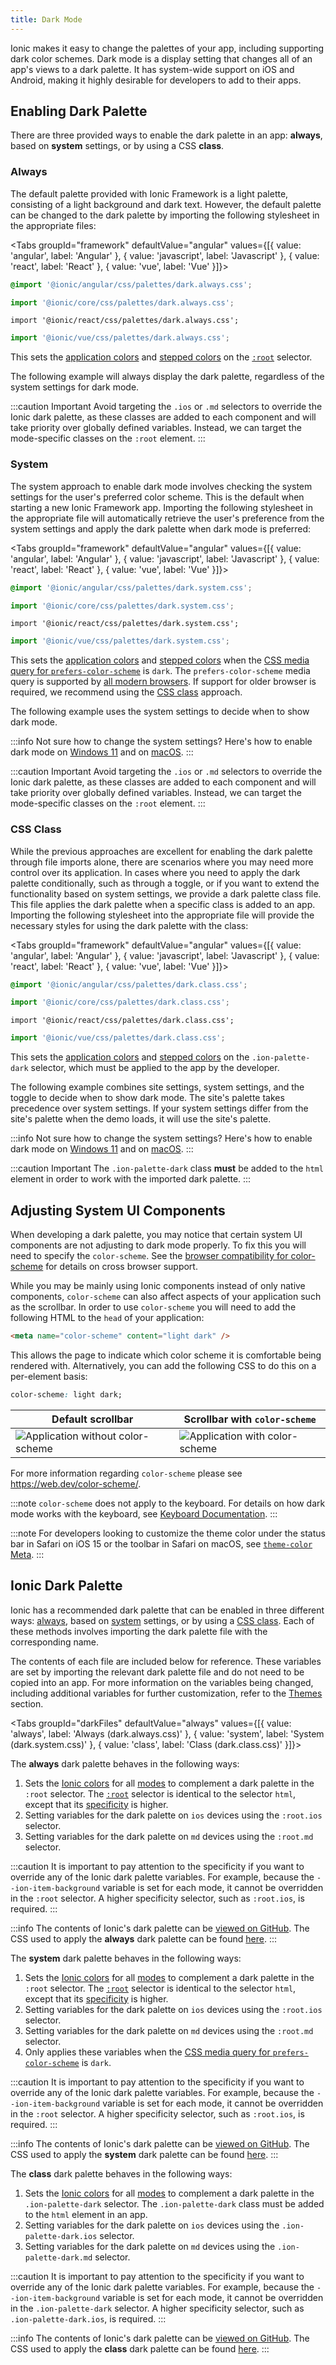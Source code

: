 ```yaml
---
title: Dark Mode
---
```



<head>
  <title>Dark Mode to Change Color Schemes and CSS Properties</title>
  <meta
    name="description"
    content="Developers are adding dark mode CSS on native applications to support their user preferences. Read to learn more about dark color schemes for Ionic apps."
  />
</head>

Ionic makes it easy to change the palettes of your app, including supporting dark color schemes. Dark mode is a display setting that changes all of an app's views to a dark palette. It has system-wide support on iOS and Android, making it highly desirable for developers to add to their apps.

## Enabling Dark Palette

There are three provided ways to enable the dark palette in an app: **always**, based on **system** settings, or by using a CSS **class**.

### Always

The default palette provided with Ionic Framework is a light palette, consisting of a light background and dark text. However, the default palette can be changed to the dark palette by importing the following stylesheet in the appropriate files:

<Tabs groupId="framework" defaultValue="angular" values={[{ value: 'angular', label: 'Angular' }, { value: 'javascript', label: 'Javascript' }, { value: 'react', label: 'React' }, { value: 'vue', label: 'Vue' }]}>

<TabItem value="angular">

```css
@import '@ionic/angular/css/palettes/dark.always.css';
```

</TabItem>
<TabItem value="javascript">

```ts
import '@ionic/core/css/palettes/dark.always.css';
```

</TabItem>
<TabItem value="react">

```tsx
import '@ionic/react/css/palettes/dark.always.css';
```

</TabItem>
<TabItem value="vue">

```ts
import '@ionic/vue/css/palettes/dark.always.css';
```

</TabItem>

</Tabs>

This sets the [application colors](/docs/theming/themes#application-colors) and [stepped colors](/docs/theming/themes#stepped-colors) on the [`:root`](https://developer.mozilla.org/en-US/docs/Web/CSS/:root) selector.

The following example will always display the dark palette, regardless of the system settings for dark mode.


<AlwaysDarkMode />

:::caution Important
Avoid targeting the `.ios` or `.md` selectors to override the Ionic dark palette, as these classes are added to each component and will take priority over globally defined variables. Instead, we can target the mode-specific classes on the `:root` element.
:::

### System

The system approach to enable dark mode involves checking the system settings for the user's preferred color scheme. This is the default when starting a new Ionic Framework app. Importing the following stylesheet in the appropriate file will automatically retrieve the user's preference from the system settings and apply the dark palette when dark mode is preferred:

<Tabs groupId="framework" defaultValue="angular" values={[{ value: 'angular', label: 'Angular' }, { value: 'javascript', label: 'Javascript' }, { value: 'react', label: 'React' }, { value: 'vue', label: 'Vue' }]}>

<TabItem value="angular">

```css
@import '@ionic/angular/css/palettes/dark.system.css';
```

</TabItem>
<TabItem value="javascript">

```ts
import '@ionic/core/css/palettes/dark.system.css';
```

</TabItem>
<TabItem value="react">

```tsx
import '@ionic/react/css/palettes/dark.system.css';
```

</TabItem>
<TabItem value="vue">

```ts
import '@ionic/vue/css/palettes/dark.system.css';
```

</TabItem>

</Tabs>

This sets the [application colors](/docs/theming/themes#application-colors) and [stepped colors](/docs/theming/themes#stepped-colors) when the [CSS media query for `prefers-color-scheme`](https://developer.mozilla.org/en-US/docs/Web/CSS/@media/prefers-color-scheme) is `dark`. The `prefers-color-scheme` media query is supported by [all modern browsers](https://caniuse.com/#feat=prefers-color-scheme). If support for older browser is required, we recommend using the [CSS class](#css-class) approach.

The following example uses the system settings to decide when to show dark mode.

:::info
Not sure how to change the system settings? Here's how to enable dark mode on [Windows 11](https://support.microsoft.com/en-us/windows/change-colors-in-windows-d26ef4d6-819a-581c-1581-493cfcc005fe) and on [macOS](https://support.apple.com/en-us/HT208976).
:::


<SystemDarkMode />

:::caution Important
Avoid targeting the `.ios` or `.md` selectors to override the Ionic dark palette, as these classes are added to each component and will take priority over globally defined variables. Instead, we can target the mode-specific classes on the `:root` element.
:::

### CSS Class

While the previous approaches are excellent for enabling the dark palette through file imports alone, there are scenarios where you may need more control over its application. In cases where you need to apply the dark palette conditionally, such as through a toggle, or if you want to extend the functionality based on system settings, we provide a dark palette class file. This file applies the dark palette when a specific class is added to an app. Importing the following stylesheet into the appropriate file will provide the necessary styles for using the dark palette with the class:

<Tabs groupId="framework" defaultValue="angular" values={[{ value: 'angular', label: 'Angular' }, { value: 'javascript', label: 'Javascript' }, { value: 'react', label: 'React' }, { value: 'vue', label: 'Vue' }]}>

<TabItem value="angular">

```css
@import '@ionic/angular/css/palettes/dark.class.css';
```

</TabItem>
<TabItem value="javascript">

```ts
import '@ionic/core/css/palettes/dark.class.css';
```

</TabItem>
<TabItem value="react">

```tsx
import '@ionic/react/css/palettes/dark.class.css';
```

</TabItem>
<TabItem value="vue">

```ts
import '@ionic/vue/css/palettes/dark.class.css';
```

</TabItem>

</Tabs>

This sets the [application colors](/docs/theming/themes#application-colors) and [stepped colors](/docs/theming/themes#stepped-colors) on the `.ion-palette-dark` selector, which must be applied to the app by the developer.

The following example combines site settings, system settings, and the toggle to decide when to show dark mode. The site's palette takes precedence over system settings. If your system settings differ from the site's palette when the demo loads, it will use the site's palette.

:::info
Not sure how to change the system settings? Here's how to enable dark mode on [Windows 11](https://support.microsoft.com/en-us/windows/change-colors-in-windows-d26ef4d6-819a-581c-1581-493cfcc005fe) and on [macOS](https://support.apple.com/en-us/HT208976).
:::


<ClassDarkMode />

:::caution Important
The `.ion-palette-dark` class **must** be added to the `html` element in order to work with the imported dark palette.
:::

## Adjusting System UI Components

When developing a dark palette, you may notice that certain system UI components are not adjusting to dark mode properly. To fix this you will need to specify the `color-scheme`. See the <a href="https://caniuse.com/#feat=mdn-html_elements_meta_name_color-scheme" target="_blank">browser compatibility for color-scheme</a> for details on cross browser support.

While you may be mainly using Ionic components instead of only native components, `color-scheme` can also affect aspects of your application such as the scrollbar. In order to use `color-scheme` you will need to add the following HTML to the `head` of your application:

```html
<meta name="color-scheme" content="light dark" />
```

This allows the page to indicate which color scheme it is comfortable being rendered with. Alternatively, you can add the following CSS to do this on a per-element basis:

```css
color-scheme: light dark;
```

| Default scrollbar                                                        | Scrollbar with `color-scheme`                                        |
| ------------------------------------------------------------------------ | -------------------------------------------------------------------- |
| ![Application without color-scheme](/img/theming/color-scheme-light.png) | ![Application with color-scheme](/img/theming/color-scheme-dark.png) |

For more information regarding `color-scheme` please see https://web.dev/color-scheme/.

:::note
`color-scheme` does not apply to the keyboard. For details on how dark mode works with the keyboard, see [Keyboard Documentation](../developing/keyboard.md#dark-mode).
:::

:::note
For developers looking to customize the theme color under the status bar in Safari on iOS 15 or the toolbar in Safari on macOS, see [`theme-color` Meta](./advanced.mdx#theme-color-meta).
:::

## Ionic Dark Palette

Ionic has a recommended dark palette that can be enabled in three different ways: [always](#always), based on [system](#system) settings, or by using a [CSS class](#css-class). Each of these methods involves importing the dark palette file with the corresponding name.

The contents of each file are included below for reference. These variables are set by importing the relevant dark palette file and do not need to be copied into an app. For more information on the variables being changed, including additional variables for further customization, refer to the [Themes](themes.md) section.

<Tabs groupId="darkFiles" defaultValue="always" values={[{ value: 'always', label: 'Always (dark.always.css)' }, { value: 'system', label: 'System (dark.system.css)' }, { value: 'class', label: 'Class (dark.class.css)' }]}>

<TabItem value="always">

The **always** dark palette behaves in the following ways:

1. Sets the [Ionic colors](colors.md) for all [modes](platform-styles.md#ionic-modes) to complement a dark palette in the `:root` selector. The [`:root`](https://developer.mozilla.org/en-US/docs/Web/CSS/:root) selector is identical to the selector `html`, except that its [specificity](https://developer.mozilla.org/en-US/docs/Web/CSS/Specificity) is higher.
2. Setting variables for the dark palette on `ios` devices using the `:root.ios` selector.
3. Setting variables for the dark palette on `md` devices using the `:root.md` selector.

:::caution
It is important to pay attention to the specificity if you want to override any of the Ionic dark palette variables. For example, because the `--ion-item-background` variable is set for each mode, it cannot be overridden in the `:root` selector. A higher specificity selector, such as `:root.ios`, is required.
:::

:::info
The contents of Ionic's dark palette can be [viewed on GitHub](https://github.com/ionic-team/ionic-framework/blob/main/core/src/css/palettes/dark.scss). The CSS used to apply the **always** dark palette can be found [here](https://github.com/ionic-team/ionic-framework/blob/main/core/src/css/palettes/dark.always.scss).
:::

</TabItem>

<TabItem value="system">

The **system** dark palette behaves in the following ways:

1. Sets the [Ionic colors](colors.md) for all [modes](platform-styles.md#ionic-modes) to complement a dark palette in the `:root` selector. The [`:root`](https://developer.mozilla.org/en-US/docs/Web/CSS/:root) selector is identical to the selector `html`, except that its [specificity](https://developer.mozilla.org/en-US/docs/Web/CSS/Specificity) is higher.
2. Setting variables for the dark palette on `ios` devices using the `:root.ios` selector.
3. Setting variables for the dark palette on `md` devices using the `:root.md` selector.
4. Only applies these variables when the [CSS media query for `prefers-color-scheme`](https://developer.mozilla.org/en-US/docs/Web/CSS/@media/prefers-color-scheme) is `dark`.

:::caution
It is important to pay attention to the specificity if you want to override any of the Ionic dark palette variables. For example, because the `--ion-item-background` variable is set for each mode, it cannot be overridden in the `:root` selector. A higher specificity selector, such as `:root.ios`, is required.
:::

:::info
The contents of Ionic's dark palette can be [viewed on GitHub](https://github.com/ionic-team/ionic-framework/blob/main/core/src/css/palettes/dark.scss). The CSS used to apply the **system** dark palette can be found [here](https://github.com/ionic-team/ionic-framework/blob/main/core/src/css/palettes/dark.system.scss).
:::

</TabItem>

<TabItem value="class">

The **class** dark palette behaves in the following ways:

1. Sets the [Ionic colors](colors.md) for all [modes](platform-styles.md#ionic-modes) to complement a dark palette in the `.ion-palette-dark` selector. The `.ion-palette-dark` class must be added to the `html` element in an app.
2. Setting variables for the dark palette on `ios` devices using the `.ion-palette-dark.ios` selector.
3. Setting variables for the dark palette on `md` devices using the `.ion-palette-dark.md` selector.

:::caution
It is important to pay attention to the specificity if you want to override any of the Ionic dark palette variables. For example, because the `--ion-item-background` variable is set for each mode, it cannot be overridden in the `.ion-palette-dark` selector. A higher specificity selector, such as `.ion-palette-dark.ios`, is required.
:::

:::info
The contents of Ionic's dark palette can be [viewed on GitHub](https://github.com/ionic-team/ionic-framework/blob/main/core/src/css/palettes/dark.scss). The CSS used to apply the **class** dark palette can be found [here](https://github.com/ionic-team/ionic-framework/blob/main/core/src/css/palettes/dark.class.scss).
:::

</TabItem>

</Tabs>
